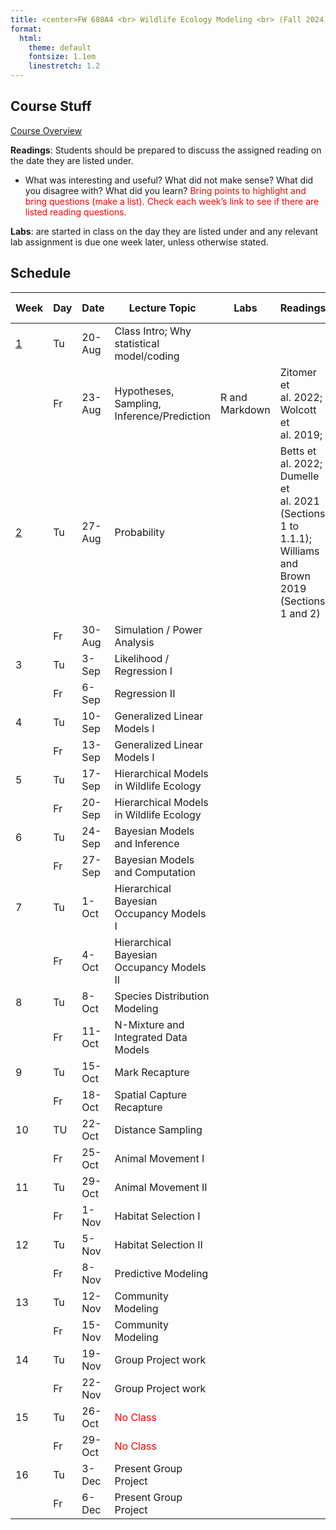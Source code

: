 ```yaml
---
title: <center>FW 680A4 <br> Wildlife Ecology Modeling <br> (Fall 2024)</center>
format:
  html: 
    theme: default
    fontsize: 1.1em
    linestretch: 1.2
---
```

## Course Stuff
```{=html}
<title>Schedule</title>
<style type="text/css">

code.r{
  font-size: 30px;
}
</style>

<a href="/FW680A4/CourseOverview.qmd">Course Overview</a></p>
```

**Readings**: Students should be prepared to discuss the assigned reading on the date they are listed under. 

- What was interesting and useful? What did not make sense? What did you disagree with? What did you learn? <span style="color:red">Bring points to highlight and bring questions (make a list). Check each week's link to see if there are listed reading questions.</span>

**Labs**: are started in class on the day they are listed under and any relevant lab assignment is due one week later, unless otherwise stated.

## Schedule 

Week                                  |	Day  |	Date     | 	Lecture Topic                             | Labs              |	   Readings                   |	Background Materials|
--                                    | -----| ----------|----------------------------                | ----------------  |-----------------------------  |------------       |   
<a href="/FW680A4/week1.qmd"> 1 </a>  | Tu	 | 20-Aug	 | Class Intro; Why statistical model/coding    |                   |                               |      	            |
&nbsp;                                |	Fr   | 23-Aug	 | Hypotheses, Sampling, Inference/Prediction   |  R and Markdown   | Zitomer et al. 2022; Wolcott et al. 2019;  |
<a href="/FW680A4/week2.qmd">2</a>|	Tu	 | 27-Aug	 | Probability                                  |                   | Betts et al. 2022; Dumelle et al. 2021 (Sections 1 to 1.1.1); Williams and Brown 2019 (Sections 1 and 2)                            |              |
&nbsp;                                | Fr	 | 30-Aug	 | Simulation / Power Analysis                  |                   |                             | 		         |		            
3                                     |	Tu	 | 3-Sep	 | Likelihood / Regression I                    |                   |                             |              |  
&nbsp;                                |	Fr	 | 6-Sep	 | Regression II                                |                   |                             |              |
4                                     |	Tu	 | 10-Sep	 | Generalized Linear Models I                  |                   |                             |              |
&nbsp;                                |	Fr	 | 13-Sep	 | Generalized Linear Models I                  |                   |                             |              |
5                                     |	Tu	 | 17-Sep	 | Hierarchical Models in Wildlife Ecology      |                   |                             |              |
&nbsp;                                |	Fr	 | 20-Sep	 | Hierarchical Models in Wildlife Ecology      |                   |                             |              |
6                                     |	Tu	 | 24-Sep	 | Bayesian Models and Inference                |                   |                             |              |
&nbsp;                                |	Fr	 | 27-Sep	 | Bayesian Models and Computation              |                   |                             |              |
7                                     |	Tu	 | 1-Oct	 | Hierarchical Bayesian Occupancy Models I     |                   |                             |              |
&nbsp;                                |	Fr	 | 4-Oct	 | Hierarchical Bayesian Occupancy Models II    |                   |                             |              |
8                                     |	Tu	 | 8-Oct	 | Species Distribution Modeling                |                   |                             |              | 			
&nbsp;                                |	Fr	 | 11-Oct	 | N-Mixture and Integrated Data Models         |                   |                             |              | 			
9                                     |	Tu	 | 15-Oct	 | Mark Recapture                               |                   |                             |              |
&nbsp;                                |	Fr	 | 18-Oct	 | Spatial Capture Recapture                    |                   |                             |              |
10                                    | TU	 | 22-Oct	 | Distance Sampling                            |                   |                             |              |
&nbsp;                                | Fr	 | 25-Oct	 | Animal Movement I                            |                   |                             |              | 	
11                                    | Tu	 | 29-Oct	 | Animal Movement II                           |                   |                             |              |
&nbsp;                                | Fr	 | 1-Nov	 | Habitat Selection I                          |                   |                             |              |
12                                    | Tu	 | 5-Nov	 | Habitat Selection II                         |                   |                             |              |
&nbsp;                                | Fr	 | 8-Nov	 | Predictive Modeling                          |                   |                             |              |
13                                    | Tu	 | 12-Nov	 | Community Modeling                           |                   |                             |              |
&nbsp;                                | Fr	 | 15-Nov	 | Community Modeling                           |                   |                             |              |
14                                    | Tu	 | 19-Nov	 | Group Project work                           |                   |                             |              |
&nbsp;                                | Fr	 | 22-Nov	 | Group Project work                           |                   |                             |              |
15                                    | Tu	 | 26-Oct	 | <span style="color:red">No Class</span>      |                   |                             |              |
&nbsp;                                | Fr	 | 29-Oct	 | <span style="color:red">No Class</span>      |                   |                             |              |
16                                    | Tu	 | 3-Dec	 | Present Group Project                        |                   |                             |              |
&nbsp;                                | Fr   | 6-Dec	 | Present Group Project                        |                   |                             |              |
                                         
                                
                                
